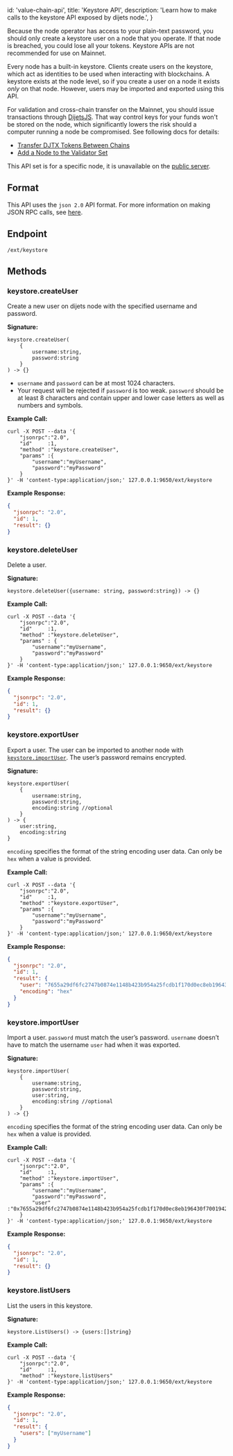 
  id: 'value-chain-api',
  title: 'Keystore API',
  description: 'Learn how to make calls to the keystore API exposed by dijets node.',
}

<Admonition type="caution">
Because the node operator has access to your plain-text password, you should only create a
keystore user on a node that you operate. If that node is breached, you could lose all your tokens.
Keystore APIs are not recommended for use on Mainnet.
</Admonition>

Every node has a built-in keystore. Clients create users on the keystore, which act as identities to
be used when interacting with blockchains. A keystore exists at the node level, so if you create a
user on a node it exists _only_ on that node. However, users may be imported and exported using this
API.

For validation and cross-chain transfer on the Mainnet, you should issue transactions through
[DijetsJS](../../dijetsjs/README.md). That way control keys for your funds won't be stored on
the node, which significantly lowers the risk should a computer running a node be compromised. See
following docs for details:

- [Transfer DJTX Tokens Between Chains](../../../quickstart/cross-chain-transfers.md)
- [Add a Node to the Validator Set](../../../nodes/validate/add-a-validator.md)

<Admonition type="info">

This API set is for a specific node, it is unavailable on the [public
server](../public-api-server.md).

</Admonition>

## Format

This API uses the `json 2.0` API format. For more information on making JSON RPC calls, see
[here](issuing-api-calls.md).

## Endpoint

```text
/ext/keystore
```

## Methods

### keystore.createUser

Create a new user on dijets node with the specified username and password.

**Signature:**

```text
keystore.createUser(
    {
        username:string,
        password:string
    }
) -> {}
```

- `username` and `password` can be at most 1024 characters.
- Your request will be rejected if `password` is too weak. `password` should be at least 8
  characters and contain upper and lower case letters as well as numbers and symbols.

**Example Call:**

```text
curl -X POST --data '{
    "jsonrpc":"2.0",
    "id"     :1,
    "method" :"keystore.createUser",
    "params" :{
        "username":"myUsername",
        "password":"myPassword"
    }
}' -H 'content-type:application/json;' 127.0.0.1:9650/ext/keystore
```

**Example Response:**

```json
{
  "jsonrpc": "2.0",
  "id": 1,
  "result": {}
}
```

### keystore.deleteUser

Delete a user.

**Signature:**

```text
keystore.deleteUser({username: string, password:string}) -> {}
```

**Example Call:**

```text
curl -X POST --data '{
    "jsonrpc":"2.0",
    "id"     :1,
    "method" :"keystore.deleteUser",
    "params" : {
        "username":"myUsername",
        "password":"myPassword"
    }
}' -H 'content-type:application/json;' 127.0.0.1:9650/ext/keystore
```

**Example Response:**

```json
{
  "jsonrpc": "2.0",
  "id": 1,
  "result": {}
}
```

### keystore.exportUser

Export a user. The user can be imported to another node with
[`keystore.importUser`](keystore-api.md#keystoreimportuser). The user’s password remains encrypted.

**Signature:**

```text
keystore.exportUser(
    {
        username:string,
        password:string,
        encoding:string //optional
    }
) -> {
    user:string,
    encoding:string
}
```

`encoding` specifies the format of the string encoding user data. Can only be `hex` when a value is
provided.

**Example Call:**

```text
curl -X POST --data '{
    "jsonrpc":"2.0",
    "id"     :1,
    "method" :"keystore.exportUser",
    "params" :{
        "username":"myUsername",
        "password":"myPassword"
    }
}' -H 'content-type:application/json;' 127.0.0.1:9650/ext/keystore
```

**Example Response:**

```json
{
  "jsonrpc": "2.0",
  "id": 1,
  "result": {
    "user": "7655a29df6fc2747b0874e1148b423b954a25fcdb1f170d0ec8eb196430f7001942ce55b02a83b1faf50a674b1e55bfc00000000",
    "encoding": "hex"
  }
}
```

### keystore.importUser

Import a user. `password` must match the user’s password. `username` doesn’t have to match the
username `user` had when it was exported.

**Signature:**

```text
keystore.importUser(
    {
        username:string,
        password:string,
        user:string,
        encoding:string //optional
    }
) -> {}
```

`encoding` specifies the format of the string encoding user data. Can only be `hex` when a value is
provided.

**Example Call:**

```text
curl -X POST --data '{
    "jsonrpc":"2.0",
    "id"     :1,
    "method" :"keystore.importUser",
    "params" :{
        "username":"myUsername",
        "password":"myPassword",
        "user"    :"0x7655a29df6fc2747b0874e1148b423b954a25fcdb1f170d0ec8eb196430f7001942ce55b02a83b1faf50a674b1e55bfc000000008cf2d869"
    }
}' -H 'content-type:application/json;' 127.0.0.1:9650/ext/keystore
```

**Example Response:**

```json
{
  "jsonrpc": "2.0",
  "id": 1,
  "result": {}
}
```

### keystore.listUsers

List the users in this keystore.

**Signature:**

```text
keystore.ListUsers() -> {users:[]string}
```

**Example Call:**

```text
curl -X POST --data '{
    "jsonrpc":"2.0",
    "id"     :1,
    "method" :"keystore.listUsers"
}' -H 'content-type:application/json;' 127.0.0.1:9650/ext/keystore
```

**Example Response:**

```json
{
  "jsonrpc": "2.0",
  "id": 1,
  "result": {
    "users": ["myUsername"]
  }
}
```


